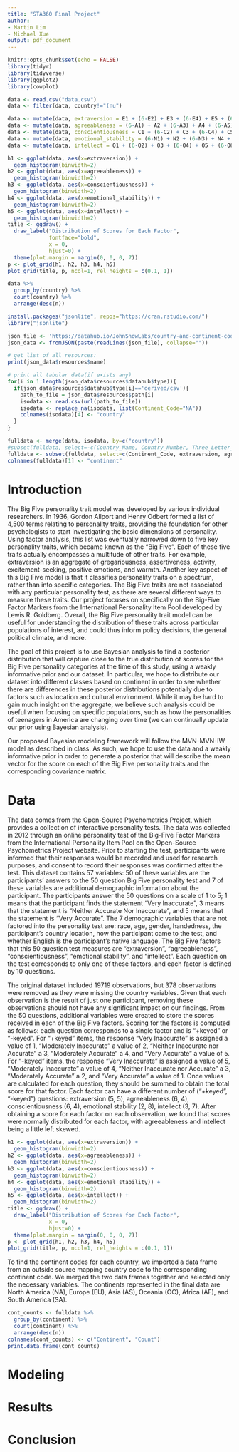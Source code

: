 ```yaml
---
title: "STA360 Final Project"
author: 
- Martin Lim
- Michael Xue
output: pdf_document
---
```


```r
knitr::opts_chunk$set(echo = FALSE)
library(tidyr)
library(tidyverse)
library(ggplot2)
library(cowplot)
```

```r
data <- read.csv("data.csv")
data <- filter(data, country!="(nu")
```

```r
data <- mutate(data, extraversion = E1 + (6-E2) + E3 + (6-E4) + E5 + (6-E6) + E7 + (6-E8) + E9 + (6-E10))
data <- mutate(data, agreeableness = (6-A1) + A2 + (6-A3) + A4 + (6-A5) + A6 + (6-A7) + A8 + A9 + A10)
data <- mutate(data, conscientiousness = C1 + (6-C2) + C3 + (6-C4) + C5 + (6-C6) + C7 + (6-C8) + C9 + C10)
data <- mutate(data, emotional_stability = (6-N1) + N2 + (6-N3) + N4 + (6-N5) + (6-N6) + (6-N7) + (6-N8) + (6-N9) + 6-N10)
data <- mutate(data, intellect = O1 + (6-O2) + O3 + (6-O4) + O5 + (6-O6) + O7 + O8 + O9 + O10)
```

```r
h1 <- ggplot(data, aes(x=extraversion)) +
  geom_histogram(binwidth=2)
h2 <- ggplot(data, aes(x=agreeableness)) +
  geom_histogram(binwidth=2)
h3 <- ggplot(data, aes(x=conscientiousness)) +
  geom_histogram(binwidth=2)
h4 <- ggplot(data, aes(x=emotional_stability)) +
  geom_histogram(binwidth=2)
h5 <- ggplot(data, aes(x=intellect)) +
  geom_histogram(binwidth=2)
title <- ggdraw() + 
  draw_label("Distribution of Scores for Each Factor",
             fontface="bold",
             x = 0,
             hjust=0) +
  theme(plot.margin = margin(0, 0, 0, 7))
p <- plot_grid(h1, h2, h3, h4, h5)
plot_grid(title, p, ncol=1, rel_heights = c(0.1, 1))
```

```r
data %>%
  group_by(country) %>%
  count(country) %>%
  arrange(desc(n))

install.packages("jsonlite", repos="https://cran.rstudio.com/")
library("jsonlite")

json_file <- 'https://datahub.io/JohnSnowLabs/country-and-continent-codes-list/datapackage.json'
json_data <- fromJSON(paste(readLines(json_file), collapse=""))

# get list of all resources:
print(json_data$resources$name)

# print all tabular data(if exists any)
for(i in 1:length(json_data$resources$datahub$type)){
  if(json_data$resources$datahub$type[i]=='derived/csv'){
    path_to_file = json_data$resources$path[i]
    isodata <- read.csv(url(path_to_file))
    isodata <- replace_na(isodata, list(Continent_Code="NA"))
    colnames(isodata)[4] <- "country"
  }
}
```

```r
fulldata <- merge(data, isodata, by=c("country"))
#subset(fulldata, select=-c(Country_Name, Country_Number, Three_Letter_Country_Code, Continent_Name))
fulldata <- subset(fulldata, select=c(Continent_Code, extraversion, agreeableness, conscientiousness, emotional_stability, intellect))
colnames(fulldata)[1] <- "continent"
```


# Introduction
The Big Five personality trait model was developed by various individual researchers. In 1936, Gordon Allport and Henry Odbert formed a list of 4,500 terms relating to personality traits, providing the foundation for other psychologists to start investigating the basic dimensions of personality. Using factor analysis, this list was eventually narrowed down to five key personality traits, which became known as the "Big Five". Each of these five traits actually encompasses a multitude of other traits. For example, extraversion is an aggregate of gregariousness, assertiveness, activity, excitement-seeking, positive emotions, and warmth. Another key aspect of this Big Five model is that it classifies personality traits on a spectrum, rather than into specific categories. The Big Five traits are not associated with any particular personality test, as there are several different ways to measure these traits. Our project focuses on specifically on the Big-Five Factor Markers from the International Personality Item Pool developed by Lewis R. Goldberg. Overall, the Big Five personality trait model can be useful for understanding the distribution of these traits across particular populations of interest, and could thus inform policy decisions, the general political climate, and more.

The goal of this project is to use Bayesian analysis to find a posterior distribution that will capture close to the true distribution of scores for the Big Five personality categories at the time of this study, using a weakly informative prior and our dataset. In particular, we hope to distribute our dataset into different classes based on continent in order to see whether there are differences in these posterior distributions potentially due to factors such as location and cultural environment. While it may be hard to gain much insight on the aggregate, we believe such analysis could be useful when focusing on specific populations, such as how the personalities of teenagers in America are changing over time (we can continually update our prior using Bayesian analysis).

Our proposed Bayesian modeling framework will follow the MVN-MVN-IW model as described in class. As such, we hope to use the data and a weakly informative prior in order to generate a posterior that will describe the mean vector for the score on each of the Big Five personality traits and the corresponding covariance matrix.

# Data
The data comes from the Open-Source Psychometrics Project, which provides a collection of interactive personality tests. The data was collected in 2012 through an online personality test of the Big-Five Factor Markers from the International Personality Item Pool on the Open-Source Psychometrics Project website. Prior to starting the test, participants were informed that their responses would be recorded and used for research purposes, and consent to record their responses was confirmed after the test. This dataset contains 57 variables: 50 of these variables are the participants' answers to the 50 question Big Five personality test and 7 of these variables are additional demographic information about the participant. The participants answer the 50 questions on a scale of 1 to 5; 1 means that the participant finds the statement "Very Inaccurate", 3 means that the statement is "Neither Accurate Nor Inaccurate", and 5 means that the statement is "Very Accurate". The 7 demographic variables that are not factored into the personality test are: race, age, gender, handedness, the participant's country location, how the participant came to the test, and whether English is the participant's native language. The Big Five factors that this 50 question test measures are "extraversion", "agreeableness", "conscientiousness", "emotional stability", and "intellect". Each question on the test corresponds to only one of these factors, and each factor is defined by 10 questions. 

The original dataset included 19719 observations, but 378 observations were removed as they were missing the country variables. Given that each observation is the result of just one participant, removing these observations should not have any significant impact on our findings. From the 50 questions, additional variables were created to store the scores received in each of the Big Five factors. Scoring for the factors is computed as follows: each question corresponds to a single factor and is "+keyed" or "-keyed". For "+keyed" items, the response "Very Inaccurate" is assigned a value of 1, "Moderately Inaccurate" a value of 2, "Neither Inaccurate nor Accurate" a 3, "Moderately Accurate" a 4, and "Very Accurate" a value of 5. For "-keyed" items, the response "Very Inaccurate" is assigned a value of 5, "Moderately Inaccurate" a value of 4, "Neither Inaccurate nor Accurate" a 3, "Moderately Accurate" a 2, and "Very Accurate" a value of 1. Once values are calculated for each question, they should be summed to obtain the total score for that factor. Each factor can have a different number of ("+keyed", "-keyed") questions: extraversion (5, 5), agreeableness (6, 4), conscientiousness (6, 4), emotional stability (2, 8), intellect (3, 7). After obtaining a score for each factor on each observation, we found that scores were normally distributed for each factor, with agreeableness and intellect being a little left skewed. 

```r
h1 <- ggplot(data, aes(x=extraversion)) +
  geom_histogram(binwidth=2)
h2 <- ggplot(data, aes(x=agreeableness)) +
  geom_histogram(binwidth=2)
h3 <- ggplot(data, aes(x=conscientiousness)) +
  geom_histogram(binwidth=2)
h4 <- ggplot(data, aes(x=emotional_stability)) +
  geom_histogram(binwidth=2)
h5 <- ggplot(data, aes(x=intellect)) +
  geom_histogram(binwidth=2)
title <- ggdraw() + 
  draw_label("Distribution of Scores for Each Factor",
             x = 0,
             hjust=0) +
  theme(plot.margin = margin(0, 0, 0, 7))
p <- plot_grid(h1, h2, h3, h4, h5)
plot_grid(title, p, ncol=1, rel_heights = c(0.1, 1))
```

To find the continent codes for each country, we imported a data frame from an outside source mapping country code to the corresponding continent code. We merged the two data frames together and selected only the necessary variables. The continents represented in the final data are North America (NA), Europe (EU), Asia (AS), Oceania (OC), Africa (AF), and South America (SA). 

```r
cont_counts <- fulldata %>%
  group_by(continent) %>%
  count(continent) %>%
  arrange(desc(n))
colnames(cont_counts) <- c("Continent", "Count")
print.data.frame(cont_counts)
```


# Modeling

# Results

# Conclusion





